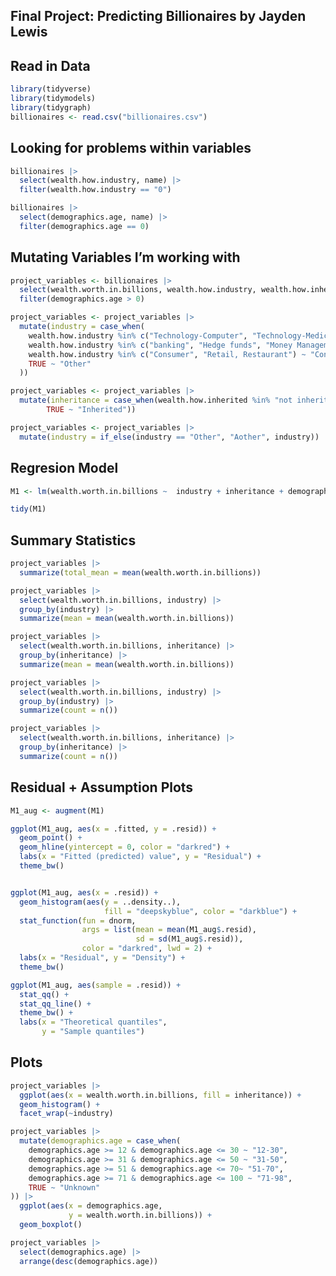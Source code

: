 ## Final Project: Predicting Billionaires by Jayden Lewis 

## Read in Data 
```r
library(tidyverse)
library(tidymodels)
library(tidygraph)
billionaires <- read.csv("billionaires.csv")
```
## Looking for problems within variables 
```r
billionaires |>
  select(wealth.how.industry, name) |>
  filter(wealth.how.industry == "0")

billionaires |>
  select(demographics.age, name) |>
  filter(demographics.age == 0)
```

## Mutating Variables I'm working with
```r
project_variables <- billionaires |>
  select(wealth.worth.in.billions, wealth.how.industry, wealth.how.inherited, demographics.age) |>
  filter(demographics.age > 0)

project_variables <- project_variables |>
  mutate(industry = case_when(
    wealth.how.industry %in% c("Technology-Computer", "Technology-Medical") ~ "Technology",
    wealth.how.industry %in% c("banking", "Hedge funds", "Money Management", "Venture Capital", "Private equity/leveraged buyout") ~ "Finance",
    wealth.how.industry %in% c("Consumer", "Retail, Restaurant") ~ "Consumer/Retail",
    TRUE ~ "Other"  
  ))

project_variables <- project_variables |>
  mutate(inheritance = case_when(wealth.how.inherited %in% "not inherited" ~ "Not inherited",
        TRUE ~ "Inherited"))

project_variables <- project_variables |>
  mutate(industry = if_else(industry == "Other", "Aother", industry))
```

## Regresion Model
```r
M1 <- lm(wealth.worth.in.billions ~  industry + inheritance + demographics.age + industry*inheritance, data = project_variables)

tidy(M1)
```
## Summary Statistics 
```r
project_variables |>
  summarize(total_mean = mean(wealth.worth.in.billions))

project_variables |>
  select(wealth.worth.in.billions, industry) |>
  group_by(industry) |>
  summarize(mean = mean(wealth.worth.in.billions))

project_variables |>
  select(wealth.worth.in.billions, inheritance) |>
  group_by(inheritance) |>
  summarize(mean = mean(wealth.worth.in.billions))

project_variables |>
  select(wealth.worth.in.billions, industry) |>
  group_by(industry) |>
  summarize(count = n())

project_variables |>
  select(wealth.worth.in.billions, inheritance) |>
  group_by(inheritance) |>
  summarize(count = n())

```



## Residual + Assumption Plots 

```r
M1_aug <- augment(M1)

ggplot(M1_aug, aes(x = .fitted, y = .resid)) + 
  geom_point() + 
  geom_hline(yintercept = 0, color = "darkred") + 
  labs(x = "Fitted (predicted) value", y = "Residual") + 
  theme_bw()


ggplot(M1_aug, aes(x = .resid)) + 
  geom_histogram(aes(y = ..density..), 
                     fill = "deepskyblue", color = "darkblue") + 
  stat_function(fun = dnorm, 
                args = list(mean = mean(M1_aug$.resid),
                            sd = sd(M1_aug$.resid)),
                color = "darkred", lwd = 2) +
  labs(x = "Residual", y = "Density") + 
  theme_bw()

ggplot(M1_aug, aes(sample = .resid)) +
  stat_qq() + 
  stat_qq_line() + 
  theme_bw() + 
  labs(x = "Theoretical quantiles", 
       y = "Sample quantiles")
```
## Plots 
```r
project_variables |>
  ggplot(aes(x = wealth.worth.in.billions, fill = inheritance)) +
  geom_histogram() +
  facet_wrap(~industry)

project_variables |>
  mutate(demographics.age = case_when(
    demographics.age >= 12 & demographics.age <= 30 ~ "12-30",
    demographics.age >= 31 & demographics.age <= 50 ~ "31-50",
    demographics.age >= 51 & demographics.age <= 70~ "51-70",
    demographics.age >= 71 & demographics.age <= 100 ~ "71-98",
    TRUE ~ "Unknown"
)) |>
  ggplot(aes(x = demographics.age, 
             y = wealth.worth.in.billions)) +
  geom_boxplot()
```
```r
project_variables |>
  select(demographics.age) |>
  arrange(desc(demographics.age))
```

